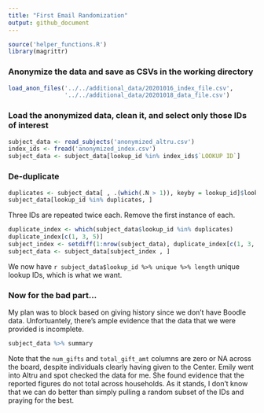 ```yaml
---
title: "First Email Randomization"
output: github_document
---
```


```r
source('helper_functions.R')
library(magrittr)
```

### Anonymize the data and save as CSVs in the working directory
```r
load_anon_files('../../additional_data/20201016_index_file.csv',
                '../../additional_data/20201018_data_file.csv')
```

### Load the anonymized data, clean it, and select only those IDs of interest
```r
subject_data <- read_subjects('anonymized_altru.csv')
index_ids <- fread('anonymized_index.csv')
subject_data <- subject_data[lookup_id %in% index_ids$`LOOKUP ID`]
```

### De-duplicate
```r
duplicates <- subject_data[ , .(which(.N > 1)), keyby = lookup_id]$lookup_id
subject_data[lookup_id %in% duplicates, ]
```

Three IDs are repeated twice each.  Remove the first instance of each.

```r
duplicate_index <- which(subject_data$lookup_id %in% duplicates)
duplicate_index[c(1, 3, 5)]
subject_index <- setdiff(1:nrow(subject_data), duplicate_index[c(1, 3, 5)])
subject_data <- subject_data[subject_index , ]
```

We now have `r subject_data$lookup_id %>% unique %>% length` unique lookup IDs, which is what we want.

### Now for the bad part...

My plan was to block based on giving history since we don't have Boodle data.  Unfortuantely, there's ample evidence that the data that we were provided is incomplete.
```r
subject_data %>% summary
```

Note that the `num_gifts` and `total_gift_amt` columns are zero or NA across the board, despite individuals clearly having given to the Center.  Emily went into Altru and spot checked the data for me.  She found evidence that the reported figures do not total across households.  As it stands, I don't know that we can do better than simply pulling a random subset of the IDs and praying for the best.